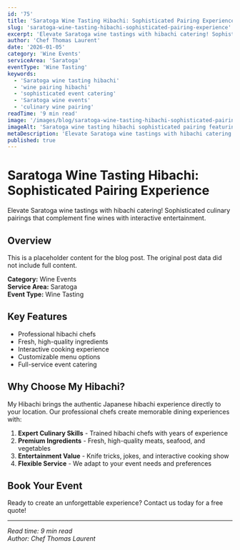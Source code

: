 ```yaml
---
id: '75'
title: 'Saratoga Wine Tasting Hibachi: Sophisticated Pairing Experience'
slug: 'saratoga-wine-tasting-hibachi-sophisticated-pairing-experience'
excerpt: 'Elevate Saratoga wine tastings with hibachi catering! Sophisticated culinary pairings that complement fine wines with interactive entertainment.'
author: 'Chef Thomas Laurent'
date: '2026-01-05'
category: 'Wine Events'
serviceArea: 'Saratoga'
eventType: 'Wine Tasting'
keywords:
  - 'Saratoga wine tasting hibachi'
  - 'wine pairing hibachi'
  - 'sophisticated event catering'
  - 'Saratoga wine events'
  - 'culinary wine pairing'
readTime: '9 min read'
image: '/images/blog/saratoga-wine-tasting-hibachi-sophisticated-pairing.svg'
imageAlt: 'Saratoga wine tasting hibachi sophisticated pairing featuring elegant vineyard setting with purple-toned sky, golden sunset, rolling Saratoga hills with vineyard rows and grape clusters, sophisticated wine tasting pavilion with classical columns, master hibachi chef with wine-accented chef hat holding wine glass and spatula, wine connoisseur guests in formal attire with wine glasses and tasting notebooks, premium hibachi grill with wine-colored flames, extensive wine tasting table with Pinot, Chardonnay, Merlot, and Cabernet bottles, crystal wine glasses with different wine varieties, gourmet food pairings on elegant plates, SARATOGA WINE TASTING banner, wine barrels, ambient lighting, wine aroma visualization, creating sophisticated wine and hibachi pairing atmosphere'
metaDescription: 'Elevate Saratoga wine tastings with hibachi catering! Sophisticated culinary pairings that complement fine wines with interactive entertainment.'
published: true
---
```


# Saratoga Wine Tasting Hibachi: Sophisticated Pairing Experience

Elevate Saratoga wine tastings with hibachi catering! Sophisticated culinary pairings that complement fine wines with interactive entertainment.

## Overview

This is a placeholder content for the blog post. The original post data did not include full content.

**Category:** Wine Events  
**Service Area:** Saratoga  
**Event Type:** Wine Tasting

## Key Features

- Professional hibachi chefs
- Fresh, high-quality ingredients
- Interactive cooking experience
- Customizable menu options
- Full-service event catering

## Why Choose My Hibachi?

My Hibachi brings the authentic Japanese hibachi experience directly to your location. Our professional chefs create memorable dining experiences with:

1. **Expert Culinary Skills** - Trained hibachi chefs with years of experience
2. **Premium Ingredients** - Fresh, high-quality meats, seafood, and vegetables
3. **Entertainment Value** - Knife tricks, jokes, and interactive cooking show
4. **Flexible Service** - We adapt to your event needs and preferences

## Book Your Event

Ready to create an unforgettable experience? Contact us today for a free quote!

---

*Read time: 9 min read*  
*Author: Chef Thomas Laurent*

